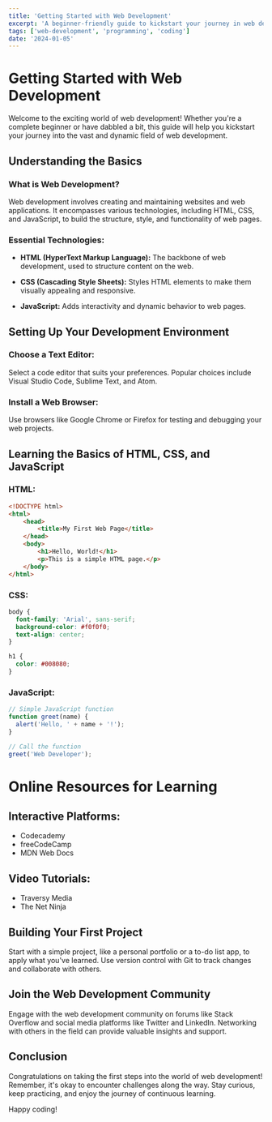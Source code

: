 ```yaml
---
title: 'Getting Started with Web Development'
excerpt: 'A beginner-friendly guide to kickstart your journey in web development.'
tags: ['web-development', 'programming', 'coding']
date: '2024-01-05'
---
```


# Getting Started with Web Development

Welcome to the exciting world of web development! Whether you're a complete beginner or have dabbled a bit, this guide will help you kickstart your journey into the vast and dynamic field of web development.

## Understanding the Basics

### What is Web Development?

Web development involves creating and maintaining websites and web applications. It encompasses various technologies, including HTML, CSS, and JavaScript, to build the structure, style, and functionality of web pages.

### Essential Technologies:

- **HTML (HyperText Markup Language):** The backbone of web development, used to structure content on the web.
  
- **CSS (Cascading Style Sheets):** Styles HTML elements to make them visually appealing and responsive.

- **JavaScript:** Adds interactivity and dynamic behavior to web pages.

## Setting Up Your Development Environment

### Choose a Text Editor:

Select a code editor that suits your preferences. Popular choices include Visual Studio Code, Sublime Text, and Atom.

### Install a Web Browser:

Use browsers like Google Chrome or Firefox for testing and debugging your web projects.

## Learning the Basics of HTML, CSS, and JavaScript

### HTML:

```html title="/src/components/index.html"
<!DOCTYPE html>
<html>
    <head>
        <title>My First Web Page</title>
    </head>
    <body>
        <h1>Hello, World!</h1>
        <p>This is a simple HTML page.</p>
    </body>
</html>
```

### CSS:

```css
body {
  font-family: 'Arial', sans-serif;
  background-color: #f0f0f0;
  text-align: center;
}

h1 {
  color: #008080;
}

```

### JavaScript:

```js
// Simple JavaScript function
function greet(name) {
  alert('Hello, ' + name + '!');
}

// Call the function
greet('Web Developer');
```

# Online Resources for Learning

## Interactive Platforms:
- Codecademy
- freeCodeCamp
- MDN Web Docs

## Video Tutorials:
- Traversy Media
- The Net Ninja

## Building Your First Project
Start with a simple project, like a personal portfolio or a to-do list app, to apply what you've learned. Use version control with Git to track changes and collaborate with others.

## Join the Web Development Community
Engage with the web development community on forums like Stack Overflow and social media platforms like Twitter and LinkedIn. Networking with others in the field can provide valuable insights and support.

## Conclusion
Congratulations on taking the first steps into the world of web development! Remember, it's okay to encounter challenges along the way. Stay curious, keep practicing, and enjoy the journey of continuous learning.

Happy coding!

